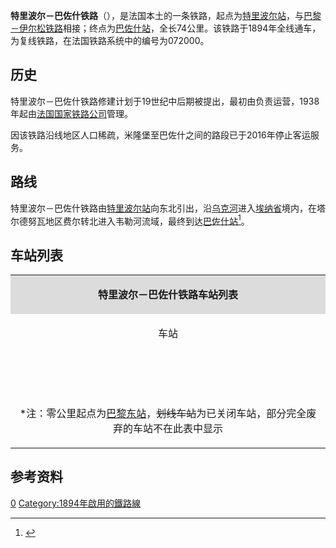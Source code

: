 {{Infobox rail system-route
|collapsed=no
|box_width=
|rail_name=特里波尔－巴佐什铁路<br>{{lang|fr|Ligne de Trilport à Bazoches}}
|banner_color=
|sec_banner_color=
|logo_filename=
|image_width=
|logo_bgcolor=
|logo_note=
|image =Ligne Trilport Bazoches près Gare Ferté Milon 3.jpg
|imagesize=
|caption=特里波尔－巴佐什铁路米隆堡段
|system_map=
|mapimage_width=
|map_bgcolor=
|locale={{FRA}}
|service_type=客货共用、地方铁路
|start=[[特里波尔站|特里波尔站]]、[[巴佐什站|巴佐什站]]
|begin_operation=
|end_operation=
|operation_note=
|system_length=
|length_in_operation=74km
|total_length=
|status=使用中
|line_title=线路
|lines=[[复线铁路|复线铁路]]
|stations=
|route_title=线路
|main_route=
|secondary_route=
|branch_route=
|standard=
|main_stations=[[特里波尔站|特里波尔站]]、[[米隆堡站|米隆堡站]]、[[巴佐什站|巴佐什站]]
|ridership=
|fleet_size=
|max_speed= 
|track_gauge=
|distance_between_mainlines=
|min_radius=
|max_grade=
|block_signal=
|electrified=
|depot=
|operator={{法国交通数据|sncf}}
|franchise=
|hq=
|key_person=
|website=
|route_map=
}}

'''特里波尔－巴佐什铁路'''（{{lang-fr|Ligne de Trilport à Bazoches}}），是法国本土的一条铁路，起点为[[特里波尔站|特里波尔站]]，与[[巴黎－伊尔松铁路|巴黎－伊尔松铁路]]相接；终点为[[巴佐什站|巴佐什站]]，全长74公里。该铁路于1894年全线通车，为复线铁路，在法国铁路系统中的编号为072000。

==历史==

特里波尔－巴佐什铁路修建计划于19世纪中后期被提出，最初由{{link-fr|法国东部铁路公司|Compagnie des chemins de fer de l'Est}}负责运营，1938年起由[[法国国家铁路公司|法国国家铁路公司]]管理。

因该铁路沿线地区人口稀疏，米隆堡至巴佐什之间的路段已于2016年停止客运服务。

==路线==
特里波尔－巴佐什铁路由[[特里波尔站|特里波尔站]]向东北引出，沿[[乌克河|乌克河]]进入[[埃纳省|埃纳省]]境内，在塔尔德努瓦地区费尔转北进入韦勒河流域，最终到达[[巴佐什站|巴佐什站]]<ref name="geo">{{Cite web|url=https://www.geoportail.gouv.fr/carte|title=Carte|accessdate=2021-02-22|author=Géoportail|language=fr|publisher=Géoportail|archive-url=https://web.archive.org/web/20170129154129/https://www.geoportail.gouv.fr/carte/|archive-date=2017-01-29|dead-url=yes}}</ref>。

==车站列表==
{| class="wikitable mw-collapsible " style="margin:1em auto 1em auto; font-size:smaller"
|colspan="5" align="center" style="background:#DCDCDC"|'''特里波尔－巴佐什铁路车站列表'''
|-
!align="center" |车站
!align="center" |公里数*
!align="center" |交汇路线
!align="center" |本线停靠车种
!align="center" |可换乘交通
|-
|align="center" rowspan=2|{{Arret|Trilport|[[特里波尔站|特里波尔站]]}}
|50.240
|[[巴黎－斯特拉斯堡铁路|巴黎－斯特拉斯堡铁路]]<small>（[[巴黎东站|巴黎]]方向）</small>↑
|align="center"|{{法国交通数据|tn}} {{法国交通数据|tn|p}}
|{{法国交通数据|car|77}}<br>{{法国交通数据/城市公共交通|莫城}}
|-
|52.345
|[[巴黎－斯特拉斯堡铁路|巴黎－斯特拉斯堡铁路]]<small>（[[斯特拉斯堡城站|斯特拉斯堡]]方向）</small>↙
|
|
|-
|align="center"|{{Arret|Isles - Armentières - Congis|[[伊勒-阿芒蒂耶尔-孔日站|伊勒-阿芒蒂耶尔-孔日站]]}}
|56.569
|
|align="center"|{{法国交通数据|tn}} {{法国交通数据|tn|p}}
|{{法国交通数据|car|77}}<br>{{法国交通数据/城市公共交通|莫城}}
|-
|align="center"|{{Arret|Lizy-sur-Ourcq|[[乌克河畔利济站|乌克河畔利济站]]}}
|59.852
|
|align="center"|{{法国交通数据|tn}} {{法国交通数据|tn|p}}
|{{法国交通数据|car|77}}<br>{{法国交通数据/城市公共交通|莫城}}
|-
|align="center"|{{Arret|Crouy-sur-Ourcq|[[乌克河畔克鲁伊站|乌克河畔克鲁伊站]]}}
|68.484
|
|align="center"|{{法国交通数据|tn}} {{法国交通数据|tn|p}}
|{{法国交通数据|car|77}}
|-
|align="center"|{{Arret|Mareuil-sur-Ourcq|[[乌克河畔马勒伊站|乌克河畔马勒伊站]]}}
|77.130
|
|align="center"|{{法国交通数据|tn}} {{法国交通数据|tn|p}}
|{{法国交通数据|car|60}}
|-
|align="center"|{{Arret|La Ferté-Milon|[[米隆堡站|米隆堡站]]}}
|79.842
|
|align="center"|{{法国交通数据|tn}} {{法国交通数据|tn|p}}
|{{法国交通数据|car|02}}
|-
|align="center"|{{Arret|<s>Neuilly-Saint-Front|讷伊圣弗龙站</s>}}
|91.647
|
|
|
|-
|align="center"|{{Arret|<s>Oulchy - Breny|乌尔希-布勒尼站</s>}}
|98.014
|
|
|
|-
|align="center"|{{Arret|<s>Fère-en-Tardenois|塔尔德努瓦地区费尔站</s>}}
|109.680
|
|
|
|-
|align="center"|{{Arret|<s>Mont-Notre-Dame|蒙诺特尔达姆站</s>}}
|121.232
|
|
|
|-
|align="center"|{{Arret|Bazoches|[[巴佐什站|巴佐什站]]}}
|124.287
|[[苏瓦松－日韦铁路|苏瓦松－日韦铁路]]<small>（苏瓦松方向）</small>↗<br>[[苏瓦松－日韦铁路|苏瓦松－日韦铁路]]<small>（[[兰斯站|兰斯]]/[[日韦站|日韦]]方向）</small>↓
|
|{{法国交通数据|car|51}}
|-
|colspan=5|<nowiki>*</nowiki>注：零公里起点为[[巴黎东站|巴黎东站]]，<s>划线车站</s>为已关闭车站，部分完全废弃的车站不在此表中显示
|}

==参考资料==
{{Reflist}}
[[Category:法國鐵路線|0]]
[[Category:1894年啟用的鐵路線|Category:1894年啟用的鐵路線]]